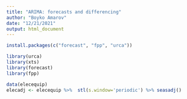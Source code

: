 ```yaml
---
title: "ARIMA: forecasts and differencing"
author: "Boyko Amarov"
date: "12/21/2021"
output: html_document
---
```


```r
install.packages(c("forecast", "fpp", "urca"))

library(urca)
library(xts)
library(forecast)
library(fpp)

data(elecequip)
elecadj <- elecequip %>%  stl(s.window='periodic') %>% seasadj()
```


